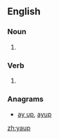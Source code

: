 ==English==

===Noun===
{{en-noun}}

# {{obsolete spelling of|yawp}}

===Verb===
{{en-verb}}

# {{obsolete spelling of|yawp}}

===Anagrams===
* [[ay up#English|ay up]], [[ayup#English|ayup]]

[[zh:yaup]]